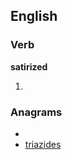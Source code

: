 
==English==

===Verb===
'''satirized'''

# {{past of|[[satirize]]}}

===Anagrams===
* {{alphagram|adeiirstz}}
* [[triazides#English|triazides]]